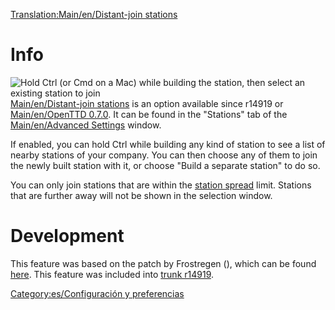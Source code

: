 {{es/Traducción|Distant-join stations|0}}
[[Translation:Main/en/Distant-join stations]]
[[Category:es/Configuración y preferencias]]

=Info=
[[File:en/Distant-join.png|thumb|Hold Ctrl (or Cmd on a Mac) while building the station, then select an existing station to join]]
[[Main/en/Distant-join stations]] is an option available since r14919 or [[Main/en/OpenTTD 0.7.0]].
It can be found in the "Stations" tab of the [[Main/en/Advanced Settings]] window.

If enabled, you can hold Ctrl while building any kind of station to see a list of nearby stations of your company. You can then choose any of them to join the newly built station with it, or choose "Build a separate station" to do so.

You can only join stations that are within the [[Main/en/Change station spread|station spread]] limit. Stations that are further away will not be shown in the selection window.

=Development=
This feature was based on the patch by Frostregen ({{en/Flyspray|2291}}), which can be found [http://www.tt-forums.net/viewtopic.php?f=33&t=30960 here].  This feature was included into [http://hg.openttd.org/openttd/trunk.hg/rev/a469f573bfaa trunk r14919].